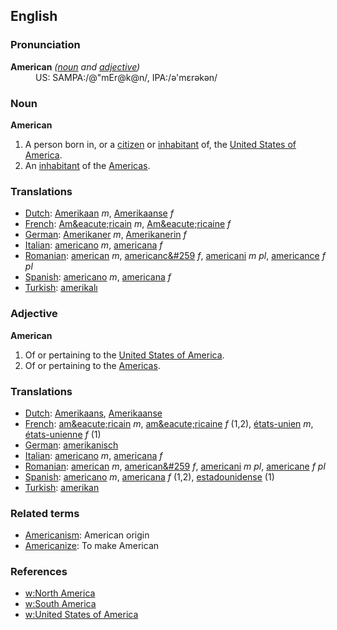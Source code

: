 ==English==

===Pronunciation===
;'''American''' ''([[noun]] and [[adjective]])''
:US: SAMPA:/@"mEr@k@n/, IPA:/&#601;'m&#603;r&#601;k&#601;n/

===Noun===

;'''American'''
#A person born in, or a [[citizen]] or [[inhabitant]] of, the [[United States of America]].
#An [[inhabitant]] of the [[America]]s.

=== Translations ===

*[[Dutch]]: [[Amerikaan]] ''m'', [[Amerikaanse]] ''f''
*[[French]]: [[Am&eacute;ricain]] ''m'', [[Am&eacute;ricaine]] ''f''
*[[German]]: [[Amerikaner]] ''m'', [[Amerikanerin]] ''f''
*[[Italian]]: [[americano]] ''m'', [[americana#Italian|americana]] ''f''
*[[Romanian]]: [[american]] ''m'', [[americanc&#259]] ''f'', [[americani]] ''m pl'', [[americance]] ''f pl''
*[[Spanish]]: [[americano]] ''m'', [[americana#Spanish|americana]] ''f''
*[[Turkish]]: [[amerikalı]]

=== Adjective ===

;'''American'''
#Of or pertaining to the [[United States of America]].
#Of or pertaining to the [[America]]s.

=== Translations ===

*[[Dutch]]: [[Amerikaans]], [[Amerikaanse]]
*[[French]]: [[am&eacute;ricain]] ''m'', [[am&eacute;ricaine]] ''f'' (1,2), [[états-unien]] ''m'', [[états-unienne]] ''f'' (1)
*[[German]]: [[amerikanisch]]
*[[Italian]]: [[americano]] ''m'', [[americana]] ''f''
*[[Romanian]]: [[american]] ''m'', [[american&#259]] ''f'', [[americani]] ''m pl'', [[americane]] ''f pl''
*[[Spanish]]: [[americano]] ''m'', [[americana]] ''f'' (1,2), [[estadounidense]] (1)
*[[Turkish]]: [[amerikan]]

=== Related terms ===

*[[Americanism]]: American origin
*[[Americanize]]: To make American

=== References ===

*[[w:North America]]
*[[w:South America]]
*[[w:United States of America]]